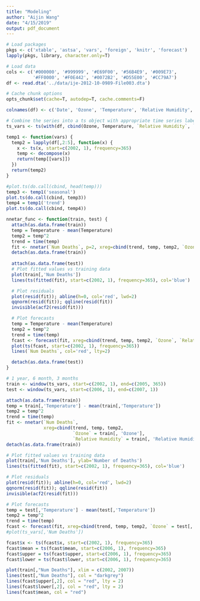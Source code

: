 ```yaml
---
title: "Modeling"
author: "Aijin Wang"
date: "4/15/2019"
output: pdf_document
---
```


```r
# Load packages
pkgs <- c('xtable', 'astsa', 'vars', 'foreign', 'knitr', 'forecast')
lapply(pkgs, library, character.only=T)

# Load data
cols <- c('#000000', '#999999', '#E69F00', '#56B4E9', '#009E73',
          '#FF0000', '#F0E442', '#0072B2', '#D55E00', '#CC79A7')
df <- read.dta('../data/ije-2012-10-0989-File003.dta')

# Cache chunk options
opts_chunk$set(cache=T, autodep=T, cache.comments=F)
```

```r
colnames(df) <- c('Date', 'Ozone', 'Temperature', 'Relative Humidity', 'Num Deaths')

# Combine the series into a ts object with appropriate time series labeling
ts_vars <- ts(with(df, cbind(Ozone, Temperature, `Relative Humidity`, `Num Deaths`)), start=c(2002, 1), frequency=365)
```

```r
temp1 <- function(vars) {
  temp2 = lapply(df[,2:5], function(x) {
    x <- ts(x, start=c(2002, 1), frequency=365)
    temp <- decompose(x)
    return(temp[[vars]])
  })
  return(temp2)
}

#plot.ts(do.call(cbind, head(temp)))
temp3 <- temp1('seasonal')
plot.ts(do.call(cbind, temp3))
temp4 = temp1('trend')
plot.ts(do.call(cbind, temp4))
```

```r
nnetar_func <- function(train, test) {
  attach(as.data.frame(train))
  temp = Temperature - mean(Temperature)
  temp2 = temp^2
  trend = time(temp)
  fit <- nnetar(`Num Deaths`, p=2, xreg=cbind(trend, temp, temp2, `Ozone`,  `Relative Humidity`))
  detach(as.data.frame(train))
  
  attach(as.data.frame(test))
  # Plot fitted values vs training data
  plot(train[,'Num Deaths'])
  lines(ts(fitted(fit), start=c(2002, 1), frequency=365), col='blue')

  # Plot residuals 
  plot(resid(fit)); abline(h=0, col='red', lwd=2)
  qqnorm(resid(fit)); qqline(resid(fit))
  invisible(acf2(resid(fit)))

  # Plot forecasts
  temp = Temperature - mean(Temperature)
  temp2 = temp^2
  trend = time(temp)
  fcast <- forecast(fit, xreg=cbind(trend, temp, temp2, `Ozone`, `Relative Humidity`), PI=T)
  plot(ts(fcast, start=c(2002, 1), frequency=365))
  lines(`Num Deaths`, col='red', lty=2)

  detach(as.data.frame(test))
}

# 1 year, 6 month, 3 months
train <- window(ts_vars, start=c(2002, 1), end=c(2005, 365))
test <- window(ts_vars, start=c(2006, 1), end=c(2007, 1))

attach(as.data.frame(train))
temp = train[,'Temperature'] - mean(train[,'Temperature'])
temp2 = temp^2
trend = time(temp)
fit <- nnetar(`Num Deaths`,
              xreg=cbind(trend, temp, temp2, 
                         `Ozone` = train[, 'Ozone'],
                         `Relative Humidity` = train[, 'Relative Humidity']))
detach(as.data.frame(train))

# Plot fitted values vs training data
plot(train[,'Num Deaths'], ylab='Number of Deaths')
lines(ts(fitted(fit), start=c(2002, 1), frequency=365), col='blue')

# Plot residuals 
plot(resid(fit)); abline(h=0, col='red', lwd=2)
qqnorm(resid(fit)); qqline(resid(fit))
invisible(acf2(resid(fit)))

# Plot forecasts
temp = test[,'Temperature'] - mean(test[,'Temperature'])
temp2 = temp^2
trend = time(temp)
fcast <- forecast(fit, xreg=cbind(trend, temp, temp2, `Ozone` = test[, 'Ozone'], `Relative Humidity` = test[, 'Relative Humidity']), PI=T)
#plot(ts_vars[,'Num Deaths'])

fcast$x <- ts(fcast$x, start=c(2002, 1), frequency=365)
fcast$mean = ts(fcast$mean, start=c(2006, 1), frequency=365)
fcast$upper = ts(fcast$upper, start=c(2006, 1), frequency=365)
fcast$lower = ts(fcast$lower, start=c(2006, 1), frequency=365)

plot(train[,"Num Deaths"], xlim = c(2002, 2007))
lines(test[,"Num Deaths"], col = "darkgrey")
lines(fcast$upper[,2], col = "red", lty = 2)
lines(fcast$lower[,2], col = "red", lty = 2)
lines(fcast$mean, col = "red")
```

